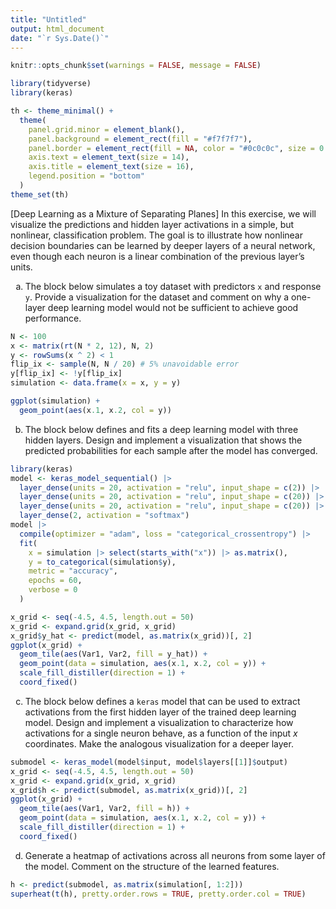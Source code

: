```yaml
---
title: "Untitled"
output: html_document
date: "`r Sys.Date()`"
---
```


```r
knitr::opts_chunk$set(warnings = FALSE, message = FALSE)
```

```r
library(tidyverse)
library(keras)

th <- theme_minimal() + 
  theme(
    panel.grid.minor = element_blank(),
    panel.background = element_rect(fill = "#f7f7f7"),
    panel.border = element_rect(fill = NA, color = "#0c0c0c", size = 0.6),
    axis.text = element_text(size = 14),
    axis.title = element_text(size = 16),
    legend.position = "bottom"
  )
theme_set(th)
```

[Deep Learning as a Mixture of Separating Planes] In this exercise, we will
visualize the predictions and hidden layer activations in a simple, but
nonlinear, classification problem. The goal is to illustrate how nonlinear
decision boundaries can be learned by deeper layers of a neural network, even
though each neuron is a linear combination of the previous layer's units.

a. The block below simulates a toy dataset with predictors `x` and response
`y`. Provide a visualization for the dataset and comment on why a one-layer
deep learning model would not be sufficient to achieve good performance.

```r
N <- 100
x <- matrix(rt(N * 2, 12), N, 2)
y <- rowSums(x ^ 2) < 1
flip_ix <- sample(N, N / 20) # 5% unavoidable error
y[flip_ix] <- !y[flip_ix]
simulation <- data.frame(x = x, y = y)
```

```r
ggplot(simulation) +
  geom_point(aes(x.1, x.2, col = y))
```

b. The block below defines and fits a deep learning model with three hidden
layers. Design and implement a visualization that shows the predicted
probabilities for each sample after the model has converged.

```r
library(keras)
model <- keras_model_sequential() |> 
  layer_dense(units = 20, activation = "relu", input_shape = c(2)) |> 
  layer_dense(units = 20, activation = "relu", input_shape = c(20)) |> 
  layer_dense(units = 20, activation = "relu", input_shape = c(20)) |> 
  layer_dense(2, activation = "softmax")
model |> 
  compile(optimizer = "adam", loss = "categorical_crossentropy") |>
  fit(
    x = simulation |> select(starts_with("x")) |> as.matrix(),
    y = to_categorical(simulation$y),
    metric = "accuracy",
    epochs = 60,
    verbose = 0
  )
```
  
```r
x_grid <- seq(-4.5, 4.5, length.out = 50)
x_grid <- expand.grid(x_grid, x_grid)
x_grid$y_hat <- predict(model, as.matrix(x_grid))[, 2]
ggplot(x_grid) +
  geom_tile(aes(Var1, Var2, fill = y_hat)) +
  geom_point(data = simulation, aes(x.1, x.2, col = y)) +
  scale_fill_distiller(direction = 1) +
  coord_fixed()
```

c. The block below defines a `keras` model that can be used to extract
activations from the first hidden layer of the trained deep learning
model. Design and implement a visualization to characterize how
activations for a single neuron behave, as a function of the input $x$
coordinates. Make the analogous visualization for a deeper layer.

```r
submodel <- keras_model(model$input, model$layers[[1]]$output)
x_grid <- seq(-4.5, 4.5, length.out = 50)
x_grid <- expand.grid(x_grid, x_grid)
x_grid$h <- predict(submodel, as.matrix(x_grid))[, 2]
ggplot(x_grid) +
  geom_tile(aes(Var1, Var2, fill = h)) +
  geom_point(data = simulation, aes(x.1, x.2, col = y)) +
  scale_fill_distiller(direction = 1) +
  coord_fixed()
```

d. Generate a heatmap of activations across all neurons from some layer of
the model. Comment on the structure of the learned features.

```r
h <- predict(submodel, as.matrix(simulation[, 1:2]))
superheat(t(h), pretty.order.rows = TRUE, pretty.order.col = TRUE)
```
